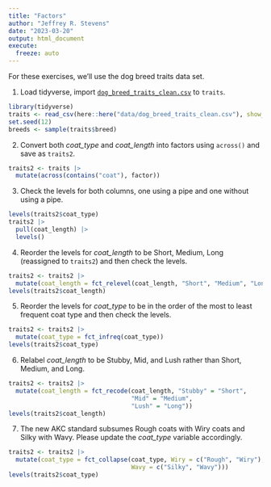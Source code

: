 ```yaml
---
title: "Factors"
author: "Jeffrey R. Stevens"
date: "2023-03-20"
output: html_document
execute:
  freeze: auto
---
```


For these exercises, we'll use the dog breed traits data set. 

1. Load tidyverse, import [`dog_breed_traits_clean.csv`](https://jeffreyrstevens.github.io/dpavir2025/data/dog_breed_traits_clean.csv) to `traits`.

```r
library(tidyverse)
traits <- read_csv(here::here("data/dog_breed_traits_clean.csv"), show_col_types = FALSE)
set.seed(12)
breeds <- sample(traits$breed)
```


2. Convert both _coat_type_ and _coat_length_ into factors using `across()` and save as `traits2`.

```r
traits2 <- traits |> 
  mutate(across(contains("coat"), factor))
```


3. Check the levels for both columns, one using a pipe and one without using a pipe.

```r
levels(traits2$coat_type)
traits2 |> 
  pull(coat_length) |> 
  levels()
```

4. Reorder the levels for _coat_length_ to be Short, Medium, Long (reassigned to `traits2`) and then check the levels.

```r
traits2 <- traits2 |> 
  mutate(coat_length = fct_relevel(coat_length, "Short", "Medium", "Long"))
levels(traits2$coat_length)
```

5. Reorder the levels for _coat_type_ to be in the order of the most to least frequent coat type and then check the levels.

```r
traits2 <- traits2 |> 
  mutate(coat_type = fct_infreq(coat_type))
levels(traits2$coat_type)
```

6. Relabel _coat_length_ to be Stubby, Mid, and Lush rather than Short, Medium, and Long.

```r
traits2 <- traits2 |> 
  mutate(coat_length = fct_recode(coat_length, "Stubby" = "Short",
                                  "Mid" = "Medium",
                                  "Lush" = "Long"))
levels(traits2$coat_length)
```

7. The new AKC standard subsumes Rough coats with Wiry coats and Silky with Wavy. Please update the _coat_type_ variable accordingly.

```r
traits2 <- traits2 |> 
  mutate(coat_type = fct_collapse(coat_type, Wiry = c("Rough", "Wiry"),
                                  Wavy = c("Silky", "Wavy")))
levels(traits2$coat_type)
```

